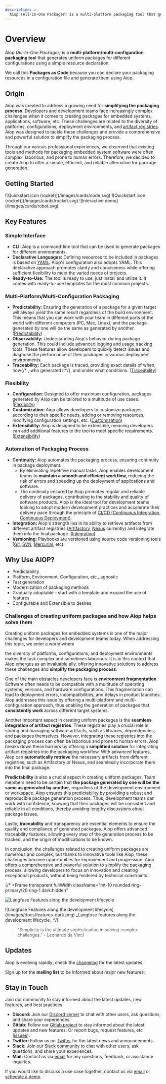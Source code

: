 ```yaml
---
description: >-
  Aiop (All-In-One Packager) is a multi-platform packaging tool that generates uniform packages for different configurations using a simple resource declaration. "Packages as Code"
---
```



# Overview
Aiop _(All-In-One Packager)_ is a **multi-platform/multi-configuration packaging tool** that generates uniform packages for different configurations using a simple resource declaration.

We call this **Packages as Code** because you can declare your packaging resources in a configuration file and generate them using Aiop.

## Origin

Aiop was created to address a growing need for **simplifying the packaging process**. Developers and development teams face increasingly complex challenges when it comes to creating packages for embedded systems, applications, software, etc. These challenges are related to the diversity of platforms, configurations, deployment environments, and [artifact registries](/docs/vocabulary#artifact-registries). Aiop was designed to tackle these challenges and provide a comprehensive and powerful solution to simplify the packaging process.

Through our various professional experiences, we observed that existing tools and methods for packaging embedded system software were often complex, laborious, and prone to human errors. Therefore, we decided to create Aiop to offer a simple, efficient, and reliable alternative for package generation.

## Getting Started

<Cards num={3}>
  <Card href="/docs/tracing/overview" title="How does it work?" image arrow>
    ![Quickstart icon (rocket)](/images/cards/code.svg)
  </Card>
  <Card href="/docs/get-started" title="Get Started" image arrow>
    ![Quickstart icon (rocket)](/images/cards/rocket.svg)
  </Card>
  <Card href="/docs/demo" title="Demo" image arrow>
    ![Interactive demo](/images/cards/robot.svg)
  </Card>
</Cards>

## Key Features

### Simple Interface

- **CLI:** Aiop is a command-line tool that can be used to generate packages for different environments.
- **Declarative Languages:** Defining resources to be included in packages is based on [YAML](https://yaml.org/). Aiop's configuration also adopts YAML. This declarative approach promotes clarity and conciseness while offering sufficient flexibility to meet the varied needs of projects.
- **Ready-to-Use:** The tool is ready to use; just install and utilize it. It comes with ready-to-use templates for the most common projects.

### Multi-Platform/Multi-Configuration Packaging

- **Predictability:** Ensuring the generation of a package for a given target will always yield the same result regardless of the build environment. This means that you can work with your team in different parts of the world with different computers (PC, Mac, Linux), and the package generated by one will be the same as generated by another. ([Predictability](/docs/predictability))
- **Observability:** Understanding Aiop's behavior during package generation. This could include advanced logging and usage tracking tools. These features allow developers to quickly detect issues and diagnose the performance of their packages in various deployment environments.
- **Traceability:** Each package is traced, providing exact details of when, how{/* , who generated it*/}, and under what conditions. ([Traceability](/docs/traceability))

### Flexibility

- **Configuration:** Designed to offer maximum configuration, packages generated by Aiop can be tailored to a multitude of use cases. ([Flexibility](/docs/flexibility))
- **Customization:** Aiop allows developers to customize packages according to their specific needs, adding or removing resources, modifying configuration settings, etc. ([Customization](/docs/customization))
- **Extensibility:** Aiop is designed to be extensible, meaning developers can add additional features to the tool to meet specific requirements. ([Extensibility](/docs/extensibility))

### Automation of Packaging Process

- **Continuity:** Aiop automates the packaging process, ensuring continuity in package deployment.
  - By eliminating repetitive manual tasks, Aiop enables development teams to **maintain a smooth and efficient workflow**, reducing the risk of errors and speeding up the deployment of applications and software.
  - The continuity ensured by Aiop promotes regular and reliable delivery of packages, contributing to the stability and quality of software products. Aiop is the ideal tool for development teams looking to adopt modern development practices and accelerate their delivery pace through the principle of [CI/CD (Continuous Integration, Continuous Deployment)](https://www.redhat.com/topics/devops/what-is-ci-cd).
- **Integration:** Aiop's strength lies in its ability to retrieve artifacts from different artifact registries ([Artifactory](https://jfrog.com/artifactory/), [Nexus](https://www.sonatype.com/products/sonatype-nexus-repository) currently) and integrate them into the final package. ([Integration](/docs/integration))
- **Versioning:** Playbooks are versioned using source code versioning tools ([Git](https://git-scm.com/), [SVN](https://subversion.apache.org/), [Mercurial](https://www.mercurial-scm.org/), etc).

## Why Use AIOP?

- Predictability
- Platform, Environment, Configuration, etc., agnostic
- Fast generation
- Modernization of packaging methods
- Gradually adoptable - start with a template and expand the use of features
- Configurable and Extensible to desires

<div className="rounded px-5 py-5 my-10 bg-primary/5 ring-1 ring-primary/20">

<h3 className="nx-font-semibold nx-tracking-tight nx-text-slate-900 dark:nx-text-slate-100 nx-text-2xl">
  Challenges of creating uniform packages and how Aiop helps solve them
</h3>

Creating uniform packages for embedded systems is one of the major challenges for developers and development teams today. When addressing this topic, we enter a world where

 the diversity of platforms, configurations, and deployment environments makes the task complex and sometimes laborious. It is in this context that Aiop emerges as an invaluable ally, offering innovative solutions to address these challenges and **simplify the packaging process**.

One of the main obstacles developers face is **environment fragmentation**. Software often needs to be compatible with a multitude of operating systems, versions, and hardware configurations. This fragmentation can lead to deployment errors, incompatibilities, and delays in product launches. Aiop addresses this issue by offering a multi-platform and multi-configuration approach, thus enabling the generation of packages that **consistently work** across different target systems.

Another important aspect in creating uniform packages is the **seamless integration of artifact registries**. These registries play a crucial role in storing and managing software artifacts, such as libraries, dependencies, and packages themselves. However, integrating these registries into the packaging process can often be laborious and prone to human errors. Aiop breaks down these barriers by offering a **simplified solution** for integrating artifact registries into the packaging workflow. With advanced features, Aiop can **automatically retrieve** the necessary artifacts from different registries, such as Artifactory or Nexus, and seamlessly incorporate them into the final package.

**Predictability** is also a crucial aspect in creating uniform packages. Team members need to be certain that **the package generated by one will be the same as generated by another**, regardless of the development environment or workspace. Aiop ensures this predictability by providing a robust and reproducible package generation process. Thus, development teams can work with confidence, knowing that their packages will be consistent and reliable in all conditions, thereby avoiding lengthy discussions about package issues.

Lastly, **traceability** and transparency are essential elements to ensure the quality and compliance of generated packages. Aiop offers advanced traceability features, allowing every step of the generation process to be tracked, and the origin of modifications to be known.

In conclusion, the challenges related to creating uniform packages are numerous and complex, but thanks to innovative tools like Aiop, these challenges become opportunities for improvement and progression. Aiop offers a comprehensive and powerful solution to simplify the packaging process, allowing developers to focus on innovation and creating exceptional products, without being hindered by technical constraints.

{/* <Frame
  transparent
  fullWidth
  className="mt-10 rounded ring-primary/20 ring-1 dark:hidden"
>
  ![Langfuse Features along the development
  lifecycle](/images/docs/features-light.png)
</Frame>
<Frame
  transparent
  fullWidth
  className="mt-10 rounded ring-primary/20 ring-1 hidden dark:block"
>
  ![Langfuse Features along the development
  lifecycle](/images/docs/features-dark.png)
</Frame>
<span>_Langfuse features along the development lifecycle_</span> */}

> "Simplicity is the ultimate sophistication in solving complex challenges." - Leonardo da Vinci

</div>

## Updates

Aiop is evolving rapidly; check the [changelog](/changelog) for the latest updates.

Sign up for the **mailing list** to be informed about major new features:

<ProductUpdateSignup source="aiop.fr/docs" className="mt-2" />

## Stay in Touch

Join our community to stay informed about the latest updates, new features, and best practices.

- **Discord:** Join our [Discord server](/discord) to chat with other users, ask questions, and share your experiences.
- **Gitlab:** Follow our [Gitlab project](https://gitlab.com/aiop-group/aiop) to stay informed about the latest updates and new features. Or report bugs, request features, etc ([issues]()).
- **Twitter:** Follow us on [Twitter](https://twitter.com/aiop_group) for the latest news and announcements.
- **Slack:** Join our [Slack community](https://join.slack.com/t/aiop-group/shared_invite/zt-1z3z3z3z) to chat with other users, ask questions, and share your experiences.
- **Mail:** Contact us via [email](mailto:valentin.rudloff.perso@gmail.com) for any questions, feedback, or assistance inquiries.

If you would like to discuss a use case together, contact us via [email](mailto:valentin.rudloff.perso@gmail.com) or [schedule a demo](/schedule-demo).